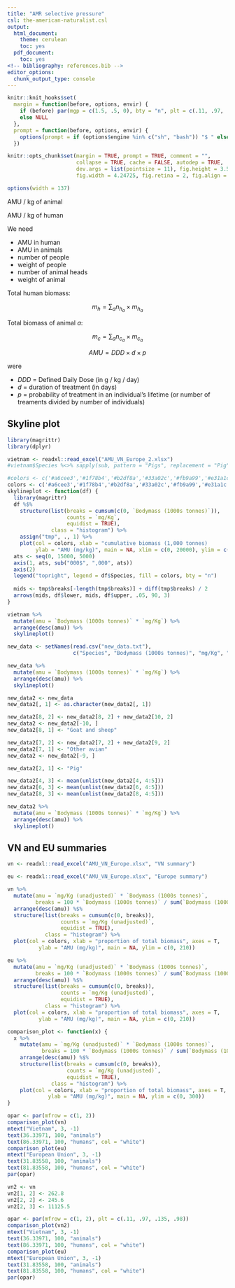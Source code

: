```yaml
---
title: "AMR selective pressure"
csl: the-american-naturalist.csl
output:
  html_document:
    theme: cerulean
    toc: yes
  pdf_document:
    toc: yes
<!-- bibliography: references.bib -->
editor_options: 
  chunk_output_type: console
---
```


<!--
IMAGES:
Insert them with: ![alt text](image.png)
You can also resize them if needed: convert image.png -resize 50% image.png
If you want to center the image, go through HTML code:
<div style="text-align:center"><img src ="image.png"/></div>

REFERENCES:
For references: Put all the bibTeX references in the file "references.bib"
in the current folder and cite the references as @key or [@key] in the text.
Uncomment the bibliography field in the above header and put a "References"
title wherever you want to display the reference list.
-->

<style type="text/css">
.main-container {
  max-width: 1370px;
  margin-left: auto;
  margin-right: auto;
}
</style>

```r
knitr::knit_hooks$set(
  margin = function(before, options, envir) {
    if (before) par(mgp = c(1.5, .5, 0), bty = "n", plt = c(.11, .97, .135, 1))
    else NULL
  },
  prompt = function(before, options, envir) {
    options(prompt = if (options$engine %in% c("sh", "bash")) "$ " else "> ")
  })

knitr::opts_chunk$set(margin = TRUE, prompt = TRUE, comment = "",
                      collapse = TRUE, cache = FALSE, autodep = TRUE,
                      dev.args = list(pointsize = 11), fig.height = 3.5,
                      fig.width = 4.24725, fig.retina = 2, fig.align = "center")

options(width = 137)
```

AMU / kg of animal

AMU / kg of human

We need

* AMU in human
* AMU in animals
* number of people
* weight of people
* number of animal heads
* weight of animal

Total human biomass:

$$
m_h = \sum_a n_{h_a} \times m_{h_a}
$$

Total biomass of animal $a$:

$$
m_c = \sum_a n_{c_a} \times m_{c_a}
$$

$$
AMU = DDD \times d \times p
$$

were

* $DDD$ = Defined Daily Dose (in g / kg / day)
* $d$ = duration of treatment (in days)
* $p$ = probability of treatment in an individual's lifetime (or number of
treaments divided by number of individuals)

## Skyline plot

```r
library(magrittr)
library(dplyr)
```

```r
vietnam <- readxl::read_excel("AMU_VN_Europe_2.xlsx")
#vietnam$Species %<>% sapply(sub, pattern = "Pigs", replacement = "Pig")
```

```r
#colors <- c('#a6cee3','#1f78b4','#b2df8a','#33a02c','#fb9a99','#e31a1c','#fdbf6f','#ff7f00','#cab2d6','#6a3d9a','#ffff99')
colors <- c('#a6cee3','#1f78b4','#b2df8a','#33a02c','#fb9a99','#e31a1c','#FFF933','#808080','#cab2d6','#6a3d9a','#ffff99')
skylineplot <- function(df) {
  library(magrittr)
  df %$% 
    structure(list(breaks = cumsum(c(0, `Bodymass (1000s tonnes)`)),
                   counts = `mg/Kg`,
                   equidist = TRUE),
              class = "histogram") %>%
    assign("tmp", ., 1) %>% 
    plot(col = colors, xlab = "cumulative biomass (1,000 tonnes)                          ", axes = FALSE,
         ylab = "AMU (mg/kg)", main = NA, xlim = c(0, 20000), ylim = c(0, 500))
  ats <- seq(0, 15000, 5000)
  axis(1, ats, sub("000$", ",000", ats))
  axis(2)
  legend("topright", legend = df$Species, fill = colors, bty = "n")
  
  mids <- tmp$breaks[-length(tmp$breaks)] + diff(tmp$breaks) / 2
  arrows(mids, df$lower, mids, df$upper, .05, 90, 3)
}
```

```r
vietnam %>% 
  mutate(amu = `Bodymass (1000s tonnes)` * `mg/Kg`) %>% 
  arrange(desc(amu)) %>% 
  skylineplot()
```

```r
new_data <- setNames(read.csv("new_data.txt"),
                     c("Species", "Bodymass (1000s tonnes)", "mg/Kg", "lower", "upper"))
```

```r
new_data %>% 
  mutate(amu = `Bodymass (1000s tonnes)` * `mg/Kg`) %>% 
  arrange(desc(amu)) %>% 
  skylineplot()
```

```r
new_data2 <- new_data
new_data2[, 1] <- as.character(new_data2[, 1])

new_data2[8, 2] <- new_data2[8, 2] + new_data2[10, 2]
new_data2 <- new_data2[-10, ]
new_data2[8, 1] <- "Goat and sheep"

new_data2[7, 2] <- new_data2[7, 2] + new_data2[9, 2]
new_data2[7, 1] <- "Other avian"
new_data2 <- new_data2[-9, ]

new_data2[2, 1] <- "Pig"

new_data2[4, 3] <- mean(unlist(new_data2[4, 4:5]))
new_data2[6, 3] <- mean(unlist(new_data2[6, 4:5]))
new_data2[8, 3] <- mean(unlist(new_data2[8, 4:5]))

new_data2 %>% 
  mutate(amu = `Bodymass (1000s tonnes)` * `mg/Kg`) %>% 
  arrange(desc(amu)) %>% 
  skylineplot()
```


## VN and EU summaries

```r
vn <- readxl::read_excel("AMU_VN_Europe.xlsx", "VN summary")
```

```r
eu <- readxl::read_excel("AMU_VN_Europe.xlsx", "Europe summary")
```


```r
vn %>% 
  mutate(amu = `mg/Kg (unadjusted)` * `Bodymass (1000s tonnes)`,
         breaks = 100 * `Bodymass (1000s tonnes)` / sum(`Bodymass (1000s tonnes)`)) %>% 
  arrange(desc(amu)) %$%
  structure(list(breaks = cumsum(c(0, breaks)),
                 counts = `mg/Kg (unadjusted)`,
                 equidist = TRUE),
            class = "histogram") %>% 
  plot(col = colors, xlab = "proportion of total biomass", axes = T,
          ylab = "AMU (mg/kg)", main = NA, ylim = c(0, 210))
```

```r
eu %>% 
  mutate(amu = `mg/Kg (unadjusted)` * `Bodymass (1000s tonnes)`,
         breaks = 100 * `Bodymass (1000s tonnes)` / sum(`Bodymass (1000s tonnes)`)) %>% 
  arrange(desc(amu)) %$%
  structure(list(breaks = cumsum(c(0, breaks)),
                 counts = `mg/Kg (unadjusted)`,
                 equidist = TRUE),
            class = "histogram") %>% 
  plot(col = colors, xlab = "proportion of total biomass", axes = T,
          ylab = "AMU (mg/kg)", main = NA, ylim = c(0, 210))
```


```r
comparison_plot <- function(x) {
  x %>% 
    mutate(amu = `mg/Kg (unadjusted)` * `Bodymass (1000s tonnes)`,
           breaks = 100 * `Bodymass (1000s tonnes)` / sum(`Bodymass (1000s tonnes)`)) %>% 
    arrange(desc(amu)) %$%
    structure(list(breaks = cumsum(c(0, breaks)),
                   counts = `mg/Kg (unadjusted)`,
                   equidist = TRUE),
              class = "histogram") %>% 
    plot(col = colors, xlab = "proportion of total biomass", axes = T,
             ylab = "AMU (mg/kg)", main = NA, ylim = c(0, 300))
}
```

```r
opar <- par(mfrow = c(1, 2))
comparison_plot(vn)
mtext("Vietnam", 3, -1)
text(36.33971, 100, "animals")
text(86.33971, 100, "humans", col = "white")
comparison_plot(eu)
mtext("European Union", 3, -1)
text(31.83558, 100, "animals")
text(81.83558, 100, "humans", col = "white")
par(opar)
```

```r
vn2 <- vn
vn2[1, 2] <- 262.8
vn2[2, 2] <- 245.6
vn2[2, 3] <- 11125.5
```

```r
opar <- par(mfrow = c(1, 2), plt = c(.11, .97, .135, .98))
comparison_plot(vn2)
mtext("Vietnam", 3, -1)
text(36.33971, 100, "animals")
text(86.33971, 100, "humans", col = "white")
comparison_plot(eu)
mtext("European Union", 3, -1)
text(31.83558, 100, "animals")
text(81.83558, 100, "humans", col = "white")
par(opar)
```
